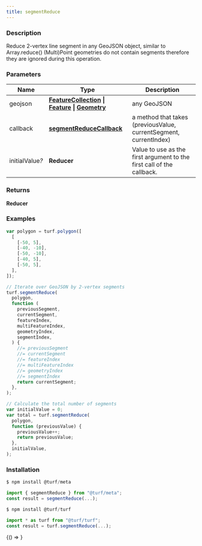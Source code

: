 ```yaml
---
title: segmentReduce
---
```



### Description

Reduce 2-vertex line segment in any GeoJSON object, similar to Array.reduce()
(Multi)Point geometries do not contain segments therefore they are ignored during this operation.

### Parameters

| Name                 | Type                                                                                                                                                                                                          | Description                                                           |
| -------------------- | ------------------------------------------------------------------------------------------------------------------------------------------------------------------------------------------------------------- | --------------------------------------------------------------------- |
| geojson              | **[FeatureCollection](https://tools.ietf.org/html/rfc7946#section-3.3) &#124; [Feature](https://tools.ietf.org/html/rfc7946#section-3.2) &#124; [Geometry](https://tools.ietf.org/html/rfc7946#section-3.1)** | any GeoJSON                                                           |
| callback             | **[segmentReduceCallback](docs/api/types/segmentReduceCallback.mdx)**                                                                                                                                         | a method that takes (previousValue, currentSegment, currentIndex)     |
| initialValue<i>?</i> | **Reducer**                                                                                                                                                                                                   | Value to use as the first argument to the first call of the callback. |

### Returns

**Reducer**

### Examples

```javascript
var polygon = turf.polygon([
  [
    [-50, 5],
    [-40, -10],
    [-50, -10],
    [-40, 5],
    [-50, 5],
  ],
]);

// Iterate over GeoJSON by 2-vertex segments
turf.segmentReduce(
  polygon,
  function (
    previousSegment,
    currentSegment,
    featureIndex,
    multiFeatureIndex,
    geometryIndex,
    segmentIndex,
  ) {
    //= previousSegment
    //= currentSegment
    //= featureIndex
    //= multiFeatureIndex
    //= geometryIndex
    //= segmentIndex
    return currentSegment;
  },
);

// Calculate the total number of segments
var initialValue = 0;
var total = turf.segmentReduce(
  polygon,
  function (previousValue) {
    previousValue++;
    return previousValue;
  },
  initialValue,
);
```

### Installation

```javascript
$ npm install @turf/meta

import { segmentReduce } from "@turf/meta";
const result = segmentReduce(...);
```

```javascript
$ npm install @turf/turf

import * as turf from "@turf/turf";
const result = turf.segmentReduce(...);
```

<!-- Expose turf as global var for experimenting in the browser console -->

<BrowserOnly>{() => <WindowTurfGlobal turf={turf} />}</BrowserOnly>
